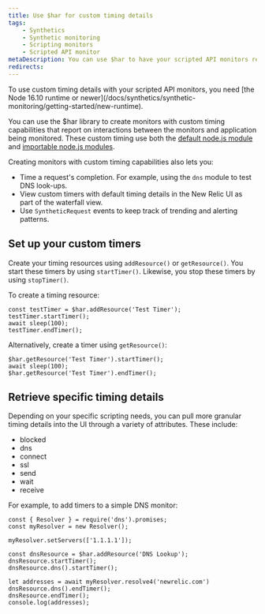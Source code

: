 ```yaml
---
title: Use $har for custom timing details
tags:
    - Synthetics
    - Synthetic monitoring
    - Scripting monitors
    - Scripted API monitor
metaDescription: You can use $har to have your scripted API monitors report custom timing details that appear in the New Relic UI.
redirects:
---
```


<Callout variant="important">
To use custom timing details with your scripted API monitors, you need [the Node 16.10 runtime or newer](/docs/synthetics/synthetic-monitoring/getting-started/new-runtime). 
</Callout>

You can use the $har library to create monitors with custom timing capabilities that report on interactions between the monitors and application being monitored. These custom timing use both the [default node.js module](/docs/synthetics/synthetic-monitoring/scripting-monitors/import-nodejs-modules/#supported-core-modules) and [importable node.js modules](/docs/synthetics/synthetic-monitoring/using-monitors/manage-monitor-runtimes/#v0). 

Creating monitors with custom timing capabilities also lets you:

* Time a request's completion. For example, using the `dns` module to test DNS look-ups. 
* View custom timers with default timing details in the New Relic UI as part of the waterfall view. 
* Use `SyntheticRequest` events to keep track of trending and alerting patterns. 

## Set up your custom timers

Create your timing resources using `addResource()` or `getResource()`. You start these timers by using `startTimer()`. Likewise, you stop these timers by using `stopTimer()`. 

To create a timing resource: 

```
const testTimer = $har.addResource('Test Timer');
testTimer.startTimer();
await sleep(100);
testTimer.endTimer();
```

Alternatively, create a timer using `getResource()`:

```
$har.getResource('Test Timer').startTimer();
await sleep(100);
$har.getResource('Test Timer').endTimer();
```

## Retrieve specific timing details  

Depending on your specific scripting needs, you can pull more granular timing details into the UI through a variety of attributes. These include: 

* blocked
* dns
* connect
* ssl
* send
* wait
* receive

For example, to add timers to a simple DNS monitor:

```
const { Resolver } = require('dns').promises;
const myResolver = new Resolver();

myResolver.setServers(['1.1.1.1']);

const dnsResource = $har.addResource('DNS Lookup');
dnsResource.startTimer();
dnsResource.dns().startTimer();

let addresses = await myResolver.resolve4('newrelic.com')
dnsResource.dns().endTimer();
dnsResource.endTimer();
console.log(addresses);
```